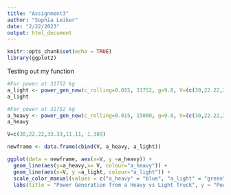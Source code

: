```yaml
---
title: "Assignment3"
author: "Sophia Leiker"
date: "2/22/2023"
output: html_document
---
```


```r
knitr::opts_chunk$set(echo = TRUE)
library(ggplot2)
```

Testing out my function
```r
#For power at 31752 kg
a_light <- power_gen_new(c_rolling=0.015, 31752, g=9.8, V=(c(30,22.22,33.33,11.11, 1.389)), 16, p_air=1.2, c_drag=0.3)
a_light

#For power at 31752 kg
a_heavy <- power_gen_new(c_rolling=0.015, 15000, g=9.8, V=(c(30,22.22,33.33,11.11, 1.389)), 16, p_air=1.2, c_drag=0.3)
a_heavy

V=c(30,22.22,33.33,11.11, 1.389)

newframe <- data.frame(cbind(V, a_heavy, a_light))

ggplot(data = newframe, aes(x=V, y =a_heavy)) +
  geom_line(aes(y=a_heavy,x= V, colour="a_heavy")) +
  geom_line(aes(x=V, y =a_light, colour="a_light")) +
  scale_color_manual(values = c("a_heavy" = "blue", "a_light" = "green"))+
  labs(title = "Power Generation from a Heavy vs Light Truck", y = "Power Generated in Watts", x = "Vehicle speed (assuming no headwind) in m/s (or mps)", color = "Type of Truck")


```



